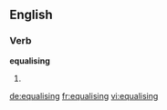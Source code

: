 ==English==

===Verb===
'''equalising'''

# {{present participle of|equalise}}

[[de:equalising]]
[[fr:equalising]]
[[vi:equalising]]